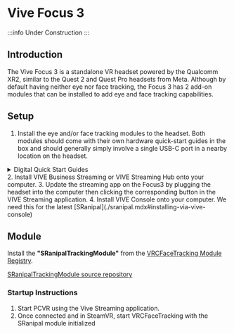 # Vive Focus 3

:::info
Under Construction
:::

## Introduction

The Vive Focus 3 is a standalone VR headset powered by the Qualcomm XR2, similar to the Quest 2 and Quest Pro headsets from Meta.
Although by default having neither eye nor face tracking, the Focus 3 has 2 add-on modules that can be installed to add eye and face tracking capabilities.

## Setup

1. Install the eye and/or face tracking modules to the headset. Both modules should come with their own hardware quick-start guides in the box and should generally simply involve a single USB-C port in a nearby location on the headset. 
<details>
  <summary>Digital Quick Start Guides</summary>
  <div>
    <div>
      <ol>
        <li><a href="https://dl.vive.com/QSG/Accessory/VIVE_Focus_3_Eye_Tracker_QSG.pdf" target="_blank">Face Tracker Quick Start Guide</a></li>
        <li><a href="https://dl.vive.com/QSG/Accessory/VIVE_Focus_3_Eye_Tracker_QSG.pdf" target="_blank">Eye Tracker Quick Start Guide</a></li>
      </ol>
    </div>
  </div>
</details>
2. Install VIVE Business Streaming or VIVE Streaming Hub onto your computer.
3. Update the streaming app on the Focus3 by plugging the headset into the computer then clicking the corresponding button in the VIVE Streaming application.
4. Install VIVE Console onto your computer. We need this for the latest [SRanipal](./sranipal.mdx#installing-via-vive-console)

## Module

Install the **"SRanipalTrackingModule"** from the [VRCFaceTracking Module Registry](../../vrcft-software/vrcft.mdx#module-registry).

[SRanipalTrackingModule source repository](https://github.com/VRCFaceTracking/SRanipalTrackingModule)

### Startup Instructions

1. Start PCVR using the Vive Streaming application.
2. Once connected and in SteamVR, start VRCFaceTracking with the SRanipal module initialized
